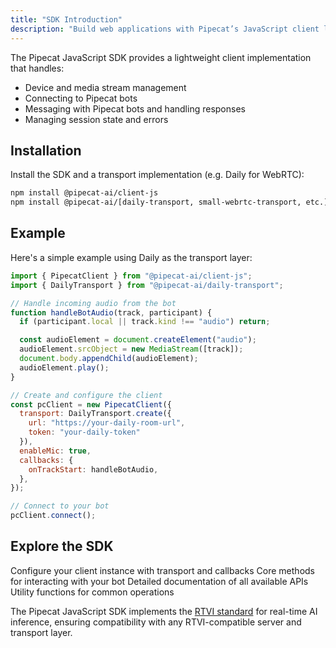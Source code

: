 ```yaml
---
title: "SDK Introduction"
description: "Build web applications with Pipecat’s JavaScript client library"
---
```


The Pipecat JavaScript SDK provides a lightweight client implementation that handles:

- Device and media stream management
- Connecting to Pipecat bots
- Messaging with Pipecat bots and handling responses
- Managing session state and errors

## Installation

Install the SDK and a transport implementation (e.g. Daily for WebRTC):

```bash
npm install @pipecat-ai/client-js
npm install @pipecat-ai/[daily-transport, small-webrtc-transport, etc.]
```

## Example

Here's a simple example using Daily as the transport layer:

```javascript
import { PipecatClient } from "@pipecat-ai/client-js";
import { DailyTransport } from "@pipecat-ai/daily-transport";

// Handle incoming audio from the bot
function handleBotAudio(track, participant) {
  if (participant.local || track.kind !== "audio") return;

  const audioElement = document.createElement("audio");
  audioElement.srcObject = new MediaStream([track]);
  document.body.appendChild(audioElement);
  audioElement.play();
}

// Create and configure the client
const pcClient = new PipecatClient({
  transport: DailyTransport.create({
    url: "https://your-daily-room-url",
    token: "your-daily-token"
  }),
  enableMic: true,
  callbacks: {
    onTrackStart: handleBotAudio,
  },
});

// Connect to your bot
pcClient.connect();
```

## Explore the SDK

<CardGroup cols={2}>
  <Card
    title="Client Constructor"
    icon="cube"
    href="/client/js/api-reference/client-constructor"
  >
    Configure your client instance with transport and callbacks
  </Card>
  <Card
    title="Client Methods"
    icon="code"
    href="/client/js/api-reference/client-methods"
  >
    Core methods for interacting with your bot
  </Card>
  <Card title="API Reference" icon="book" href="/client/js/api-reference">
    Detailed documentation of all available APIs
  </Card>
  <Card title="Helpers" icon="wand-magic-sparkles" href="/client/js/helpers">
    Utility functions for common operations
  </Card>
</CardGroup>

The Pipecat JavaScript SDK implements the [RTVI standard](/client/introduction#about-rtvi) for real-time AI inference, ensuring compatibility with any RTVI-compatible server and transport layer.
